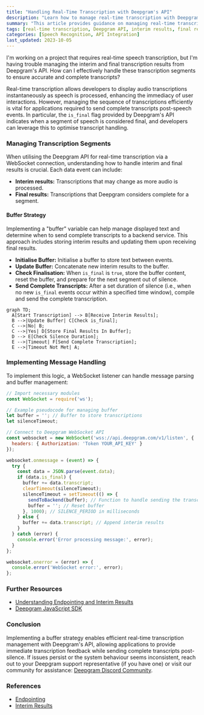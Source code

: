 ```yaml
---
title: "Handling Real-Time Transcription with Deepgram's API"
description: "Learn how to manage real-time transcription with Deepgram's speech-to-text API, handling interim and final results efficiently."
summary: "This article provides guidance on managing real-time transcription using Deepgram's API. It covers handling interim and final transcription results, implementing a buffer strategy, and optimising transcript handling for applications requiring complete transcripts after speech events."
tags: [real-time transcription, Deepgram API, interim results, final results]
categories: [Speech Recognition, API Integration]
last_updated: 2023-10-05
---
```


<CommunityQuestion>I'm working on a project that requires real-time speech transcription, but I'm having trouble managing the interim and final transcription results from Deepgram's API. How can I effectively handle these transcription segments to ensure accurate and complete transcripts?</CommunityQuestion>

Real-time transcription allows developers to display audio transcriptions instantaneously as speech is processed, enhancing the immediacy of user interactions. However, managing the sequence of transcriptions efficiently is vital for applications required to send complete transcripts post-speech events. In particular, the `is_final` flag provided by Deepgram's API indicates when a segment of speech is considered final, and developers can leverage this to optimise transcript handling.

### Managing Transcription Segments

When utilising the Deepgram API for real-time transcription via a WebSocket connection, understanding how to handle interim and final results is crucial. Each data event can include:
- **Interim results:** Transcriptions that may change as more audio is processed.
- **Final results:** Transcriptions that Deepgram considers complete for a segment.

#### Buffer Strategy

Implementing a "buffer" variable can help manage displayed text and determine when to send complete transcripts to a backend service. This approach includes storing interim results and updating them upon receiving final results.

- **Initialise Buffer:** Initialise a buffer to store text between events.
- **Update Buffer:** Concatenate new interim results to the buffer.
- **Check Finalisation:** When `is_final` is `true`, store the buffer content, reset the buffer, and prepare for the next segment out of silence.
- **Send Complete Transcripts:** After a set duration of silence (i.e., when no new `is_final` events occur within a specified time window), compile and send the complete transcription.

```mermaid
graph TD;
  A[Start Transcription] --> B[Receive Interim Results];
  B -->|Update Buffer| C[Check is_final];
  C -->|No| B;
  C -->|Yes| D[Store Final Results In Buffer];
  D --> E[Check Silence Duration];
  E -->|Timeout| F[Send Complete Transcription];
  E -->|Timeout Not Met| A;
```

### Implementing Message Handling

To implement this logic, a WebSocket listener can handle message parsing and buffer management:

```javascript
// Import necessary modules
const WebSocket = require('ws');

// Example pseudocode for managing buffer
let buffer = ''; // Buffer to store transcriptions
let silenceTimeout;

// Connect to Deepgram WebSocket API
const websocket = new WebSocket('wss://api.deepgram.com/v1/listen', {
  headers: { Authorization: 'Token YOUR_API_KEY' }
});

websocket.onmessage = (event) => {
  try {
    const data = JSON.parse(event.data);
    if (data.is_final) {
      buffer += data.transcript;
      clearTimeout(silenceTimeout);
      silenceTimeout = setTimeout(() => {
        sendToBackend(buffer); // Function to handle sending the transcription
        buffer = ''; // Reset buffer
      }, 1000); // SILENCE_PERIOD in milliseconds
    } else {
      buffer += data.transcript; // Append interim results
    }
  } catch (error) {
    console.error('Error processing message:', error);
  }
};

websocket.onerror = (error) => {
  console.error('WebSocket error:', error);
};
```

### Further Resources

- [Understanding Endpointing and Interim Results](/docs/understand-endpointing-interim-results)
- [Deepgram JavaScript SDK](https://github.com/deepgram/deepgram-js-sdk)

### Conclusion

Implementing a buffer strategy enables efficient real-time transcription management with Deepgram's API, allowing applications to provide immediate transcription feedback while sending complete transcripts post-silence. If issues persist or the system behaviour seems inconsistent, reach out to your Deepgram support representative (if you have one) or visit our community for assistance: [Deepgram Discord Community](https://discord.gg/deepgram).

### References

- [Endpointing](../../docs/endpointing)
- [Interim Results](../../docs/interim-results)